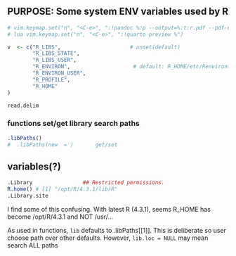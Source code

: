 ## PURPOSE:  Some system ENV variables used by R

```r

# vim.keymap.set("n", "<C-e>", ":!pandoc %:p --output=%:t:r.pdf --pdf-engine=wkhtmltopdf<CR>:!open %:t:r.pdf<CR><CR>", {buffer = true})
# lua vim.keymap.set("n", "<C-e>", ":!quarto preview %")

v  <- c("R_LIBS",                      # unset(default)
        "R_LIBS_STATE",
        "R_LIBS_USER",
        "R_ENVIRON",                    # default: R_HOME/etc/Renviron.site
        "R_ENVIRON_USER",
        "R_PROFILE",
        "R_HOME"
)

read.delim

```

### functions set/get library search paths
```r
.libPaths()
#  .libPaths(new  = )       get/set 
```

## variables(?)
```r
.Library                ## Restricted permissions.
R.home() # [1] "/opt/R/4.3.1/lib/R"
.Library.site
```

I find some of this confusing.
With latest R (4.3.1), seems R_HOME has become /opt/R/4.3.1 and NOT /usr/...

As used in functions, `lib` defaults to .libPaths[[1]].  This is deliberate so user choose path over other defaults.
However, `lib.loc = NULL` may mean search ALL paths

```r
```




